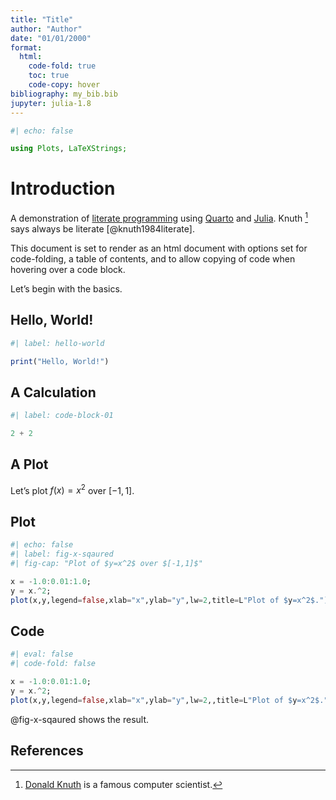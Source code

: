 ```yaml
---
title: "Title"
author: "Author"
date: "01/01/2000"
format: 
  html:
    code-fold: true
    toc: true
    code-copy: hover
bibliography: my_bib.bib
jupyter: julia-1.8
---
```


```julia
#| echo: false

using Plots, LaTeXStrings;
```

# Introduction 

A demonstration of [literate programming](https://en.wikipedia.org/wiki/Literate_programming) using [Quarto](https://quarto.org/) and [Julia](https://julialang.org/). Knuth [^1] says always be literate [@knuth1984literate].

[^1]: [Donald Knuth](https://en.wikipedia.org/wiki/Donald_Knuth) is a famous computer scientist. 

This document is set to render as an html document with options set for code-folding, a table of contents, and to allow copying of code when hovering over a code block. 

Let's begin with the basics. 

## Hello, World!

```julia
#| label: hello-world

print("Hello, World!")
```

## A Calculation

```julia
#| label: code-block-01

2 + 2
```


## A Plot

Let's plot $f(x)=x^2$ over $[-1,1]$.

::: {.panel-tabset}

## Plot

```julia

#| echo: false
#| label: fig-x-sqaured
#| fig-cap: "Plot of $y=x^2$ over $[-1,1]$"

x = -1.0:0.01:1.0;
y = x.^2;
plot(x,y,legend=false,xlab="x",ylab="y",lw=2,title=L"Plot of $y=x^2$.")

```

## Code

```julia

#| eval: false
#| code-fold: false

x = -1.0:0.01:1.0;
y = x.^2;
plot(x,y,legend=false,xlab="x",ylab="y",lw=2,,title=L"Plot of $y=x^2$.")

```

:::

@fig-x-sqaured shows the result. 

## References